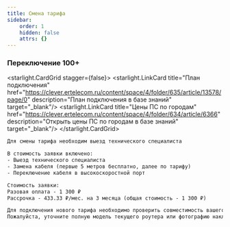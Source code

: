 ```yaml
---
title: Смена тарифа
sidebar:
    order: 1
    hidden: false
    attrs: {}
---
```


### Переключение 100+
<starlight.CardGrid stagger={false}>
    <starlight.LinkCard title="План подключения"
                        href="https://clever.ertelecom.ru/content/space/4/folder/635/article/13578/page/0"
                        description="План подключения в базе знаний" target="_blank"/>
    <starlight.LinkCard title="Цены ПС по городам"
                        href="https://clever.ertelecom.ru/content/space/4/folder/634/article/6366"
                        description="Открыть цены ПС по городам в базе знаний" target="_blank"/>
</starlight.CardGrid>

```txt
Для смены тарифа необходим выезд технического специалиста

В стоимость заявки включено:
- Выезд технического специалиста
- Замена кабеля (первые 5 метров бесплатно, далее по тарифу)
- Переключение кабеля в высокоскоростной порт

Стоимость заявки:
Разовая оплата - 1 300 ₽
Рассрочка - 433.33 ₽/мес. на 3 месяца (общая стоимость - 1 300 ₽)

Для подключения нового тарифа необходимо проверить совместимость вашего роутера
Пожалуйста, уточните полную модель текущего роутера или фотографию наклейки с его задней панели 🙏
```